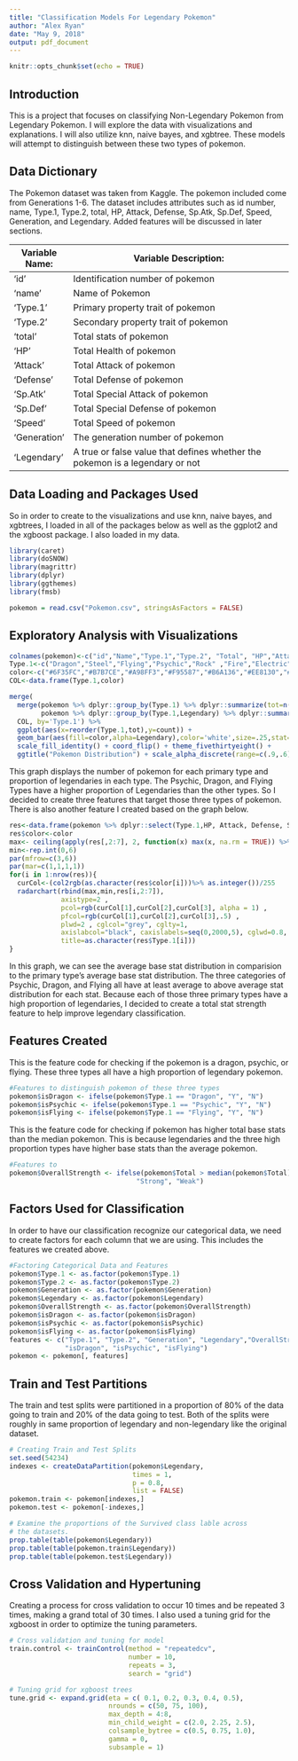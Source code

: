 ```yaml
---
title: "Classification Models For Legendary Pokemon"
author: "Alex Ryan"
date: "May 9, 2018"
output: pdf_document
---
```


```r
knitr::opts_chunk$set(echo = TRUE)
```

## Introduction

This is a project that focuses on classifying Non-Legendary Pokemon from Legendary Pokemon. I will explore the data with visualizations and explanations. I will also utilize knn, naive bayes, and xgbtree. These models will attempt to distinguish between these two types of pokemon.


## Data Dictionary

The Pokemon dataset was taken from Kaggle. The pokemon included come from Generations 1-6. The dataset includes attributes such as id number, name, Type.1, Type.2, total, HP, Attack, Defense, Sp.Atk, Sp.Def, Speed, Generation, and Legendary. Added features will be discussed in later sections.

Variable Name:  | Variable Description:
---------------| ---------------------------------------------------------------------------
'id'           | Identification number of pokemon
'name'        | Name of Pokemon
'Type.1'  | Primary property trait of pokemon
'Type.2' | Secondary property trait of pokemon
'total' | Total stats of pokemon
'HP' | Total Health of pokemon
'Attack' | Total Attack of pokemon
'Defense' | Total Defense of pokemon
'Sp.Atk' | Total Special Attack of pokemon
'Sp.Def' | Total Special Defense of pokemon
'Speed' | Total Speed of pokemon
'Generation' | The generation number of pokemon
'Legendary' | A true or false value that defines whether the pokemon is a legendary or not

## Data Loading and Packages Used
So in order to create to the visualizations and use knn, naive bayes, and xgbtrees, I loaded in all of the packages below as well as the ggplot2 and the xgboost package. I also loaded in my data.

```r
library(caret)
library(doSNOW)
library(magrittr)
library(dplyr)
library(ggthemes)
library(fmsb)

pokemon = read.csv("Pokemon.csv", stringsAsFactors = FALSE)
```

## Exploratory Analysis with Visualizations
```r
colnames(pokemon)<-c("id","Name","Type.1","Type.2", "Total", "HP","Attack","Defense","Sp.Atk","Sp.Def","Speed","Generation","Legendary")
Type.1<-c("Dragon","Steel","Flying","Psychic","Rock" ,"Fire","Electric" ,"Dark","Ghost" ,"Ground","Ice", "Water","Grass","Fighting", "Fairy" ,"Poison","Normal","Bug")
color<-c("#6F35FC","#B7B7CE","#A98FF3","#F95587","#B6A136","#EE8130","#F7D02C","#705746","#735797","#E2BF65","#96D9D6","#6390F0","#7AC74C","#C22E28","#D685AD","#A33EA1","#A8A77A","#A6B91A")
COL<-data.frame(Type.1,color)

merge(
  merge(pokemon %>% dplyr::group_by(Type.1) %>% dplyr::summarize(tot=n()),
        pokemon %>% dplyr::group_by(Type.1,Legendary) %>% dplyr::summarize(count=n()),by='Type.1'),
  COL, by='Type.1') %>% 
  ggplot(aes(x=reorder(Type.1,tot),y=count)) + 
  geom_bar(aes(fill=color,alpha=Legendary),color='white',size=.25,stat='identity') + 
  scale_fill_identity() + coord_flip() + theme_fivethirtyeight() + 
  ggtitle("Pokemon Distribution") + scale_alpha_discrete(range=c(.9,.6))
```

This graph displays the number of pokemon for each primary type and proportion of legendaries in each type. The Psychic, Dragon, and Flying Types have a higher proportion of Legendaries than the other types. So I decided to create three features that target those three types of pokemon. There is also another feature I created based on the graph below.

```r
res<-data.frame(pokemon %>% dplyr::select(Type.1,HP, Attack, Defense, Sp.Atk, Sp.Def, Speed) %>% dplyr::group_by(Type.1) %>% dplyr::summarise_all(funs(mean)) %>% mutate(sumChars = HP + Attack + Defense + Sp.Atk + Sp.Def + Speed) %>% arrange(-sumChars))
res$color<-color
max<- ceiling(apply(res[,2:7], 2, function(x) max(x, na.rm = TRUE)) %>% sapply(as.double)) %>% as.vector
min<-rep.int(0,6)
par(mfrow=c(3,6))
par(mar=c(1,1,1,1))
for(i in 1:nrow(res)){
  curCol<-(col2rgb(as.character(res$color[i]))%>% as.integer())/255
  radarchart(rbind(max,min,res[i,2:7]),
             axistype=2 , 
             pcol=rgb(curCol[1],curCol[2],curCol[3], alpha = 1) ,
             pfcol=rgb(curCol[1],curCol[2],curCol[3],.5) ,
             plwd=2 , cglcol="grey", cglty=1, 
             axislabcol="black", caxislabels=seq(0,2000,5), cglwd=0.8, vlcex=0.8,
             title=as.character(res$Type.1[i]))
}
```

In this graph, we can see the average base stat distribution in comparision to the primary type's average base stat distribution. The three categories of Psychic, Dragon, and Flying all have at least average to above average stat distribution for each stat. Because each of those three primary types have a high proportion of legendaries, I decided to create a total stat strength feature to help improve legendary classification. 

## Features Created

This is the feature code for checking if the pokemon is a dragon, psychic, or flying. These three types all have a high proportion of legendary pokemon.

```r
#Features to distinguish pokemon of these three types
pokemon$isDragon <- ifelse(pokemon$Type.1 == "Dragon", "Y", "N")
pokemon$isPsychic <- ifelse(pokemon$Type.1 == "Psychic", "Y", "N")
pokemon$isFlying <- ifelse(pokemon$Type.1 == "Flying", "Y", "N")
```

This is the feature code for checking if pokemon has higher total base stats than the median pokemon. This is because legendaries and the three high proportion types have higher base stats than the average pokemon.

```r
#Features to 
pokemon$OverallStrength <- ifelse(pokemon$Total > median(pokemon$Total),
                                "Strong", "Weak")
```

## Factors Used for Classification
In order to have our classification recognize our categorical data, we need to create factors for each column that we are using. This includes the features we created above.

```r
#Factoring Categorical Data and Features
pokemon$Type.1 <- as.factor(pokemon$Type.1)
pokemon$Type.2 <- as.factor(pokemon$Type.2)
pokemon$Generation <- as.factor(pokemon$Generation)
pokemon$Legendary <- as.factor(pokemon$Legendary)
pokemon$OverallStrength <- as.factor(pokemon$OverallStrength)
pokemon$isDragon <- as.factor(pokemon$isDragon)
pokemon$isPsychic <- as.factor(pokemon$isPsychic)
pokemon$isFlying <- as.factor(pokemon$isFlying)
features <- c("Type.1", "Type.2", "Generation", "Legendary","OverallStrength", 
              "isDragon", "isPsychic", "isFlying")
pokemon <- pokemon[, features]
```

## Train and Test Partitions
The train and test splits were partitioned in a proportion of 80% of the data going to train and 20% of the data going to test. Both of the splits were roughly in same proportion of legendary and non-legendary like the original dataset.

```r
# Creating Train and Test Splits
set.seed(54234)
indexes <- createDataPartition(pokemon$Legendary,
                               times = 1,
                               p = 0.8,
                               list = FALSE)
pokemon.train <- pokemon[indexes,]
pokemon.test <- pokemon[-indexes,]

# Examine the proportions of the Survived class lable across
# the datasets.
prop.table(table(pokemon$Legendary))
prop.table(table(pokemon.train$Legendary))
prop.table(table(pokemon.test$Legendary))

```

## Cross Validation and Hypertuning
Creating a process for cross validation to occur 10 times and be repeated 3 times, making a grand total of 30 times. I also used a tuning grid for the xgboost in order to optimize the tuning parameters.

```r
# Cross validation and tuning for model
train.control <- trainControl(method = "repeatedcv",
                              number = 10,
                              repeats = 3,
                              search = "grid")

# Tuning grid for xgboost trees
tune.grid <- expand.grid(eta = c( 0.1, 0.2, 0.3, 0.4, 0.5),
                         nrounds = c(50, 75, 100),
                         max_depth = 4:8,
                         min_child_weight = c(2.0, 2.25, 2.5),
                         colsample_bytree = c(0.5, 0.75, 1.0),
                         gamma = 0,
                         subsample = 1)
```